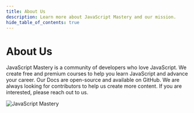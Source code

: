 ```yaml
---
title: About Us
description: Learn more about JavaScript Mastery and our mission.
hide_table_of_contents: true
---
```


<div className="grid grid-cols-1 md:grid-cols-2 gap-4">
  <div className="p-4 space-y-4">
    <h1 className="text-3xl font-bold">About Us</h1>
    <p className="text-lg">
      JavaScript Mastery is a community of developers who love JavaScript. We
      create free and premium courses to help you learn JavaScript and advance
      your career. Our Docs are open-source and available on GitHub. We are
      always looking for contributors to help us create more content. If you are
      interested, please reach out to us.
    </p>
  </div>
  <div className="flex justify-center items-center">
    <div className="w-64 h-64">
      <img
        src="https://github.com/javascript-mastery.png"
        alt="JavaScript Mastery"
      />
    </div>
  </div>
</div>

